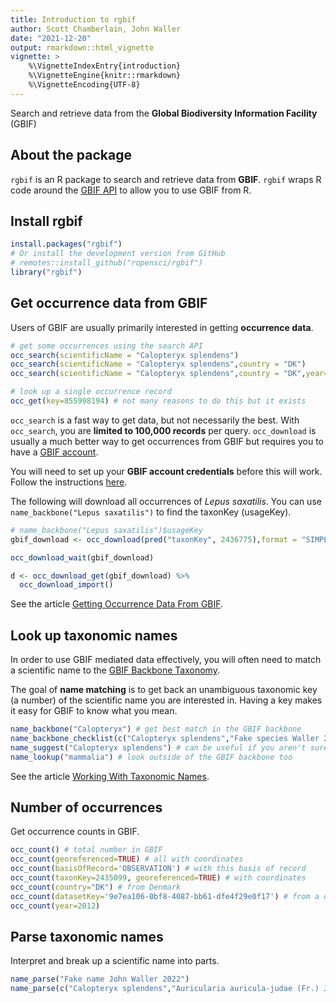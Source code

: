 ---
title: Introduction to rgbif
author: Scott Chamberlain, John Waller
date: "2021-12-20"
output: rmarkdown::html_vignette
vignette: >
    %\VignetteIndexEntry{introduction}
    %\VignetteEngine{knitr::rmarkdown}
    %\VignetteEncoding{UTF-8}
---

Search and retrieve data from the **Global Biodiversity Information Facility** (GBIF)

## About the package

`rgbif` is an R package to search and retrieve data from **GBIF**. `rgbif` wraps R code around the [GBIF API](https://www.gbif.org/developer/summary) to allow you to use GBIF from R.

## Install rgbif

```r
install.packages("rgbif")
# Or install the development version from GitHub
# remotes::install_github("ropensci/rgbif")
library("rgbif")
```

## Get occurrence data from GBIF

Users of GBIF are usually primarily interested in getting **occurrence data**. 

```r
# get some occurrences using the search API
occ_search(scientificName = "Calopteryx splendens")
occ_search(scientificName = "Calopteryx splendens",country = "DK")
occ_search(scientificName = "Calopteryx splendens",country = "DK",year="1999,2005")

# look up a single occurrence record
occ_get(key=855998194) # not many reasons to do this but it exists
```

`occ_search` is a fast way to get data, but not necessarily the best. With `occ_search`, you are **limited to 100,000 records** per query. `occ_download` is usually a much better way to get occurrences from GBIF but requires you to have a [GBIF account](https://www.gbif.org/). 

You will need to set up your **GBIF account credentials** before this will work. Follow the instructions [here](https://docs.ropensci.org/rgbif/articles/gbif_credentials.html). 

The following will download all occurrences of _Lepus saxatilis_. You can use `name_backbone("Lepus saxatilis")` to find the taxonKey (usageKey).

```r 
# name_backbone("Lepus saxatilis")$usageKey
gbif_download <- occ_download(pred("taxonKey", 2436775),format = "SIMPLE_CSV")

occ_download_wait(gbif_download)

d <- occ_download_get(gbif_download) %>%
  occ_download_import()

```

See the article [Getting Occurrence Data From GBIF](https://docs.ropensci.org/rgbif/articles/getting_occurrence_data.html).

## Look up taxonomic names 

In order to use GBIF mediated data effectively, you will often need to match a scientific name to the [GBIF Backbone Taxonomy](https://www.gbif.org/dataset/d7dddbf4-2cf0-4f39-9b2a-bb099caae36c). 

The goal of **name matching** is to get back an unambiguous taxonomic key (a number) of the scientific name you are interested in. Having a key makes it easy for GBIF to know what you mean. 

```r
name_backbone("Calopteryx") # get best match in the GBIF backbone
name_backbone_checklist(c("Calopteryx splendens","Fake species Waller 2022")) # look up multiple names
name_suggest("Calopteryx splendens") # can be useful if you aren't sure which name to use
name_lookup("mammalia") # look outside of the GBIF backbone too
```

See the article [Working With Taxonomic Names](https://docs.ropensci.org/rgbif/articles/taxonomic_names.html). 

## Number of occurrences

Get occurrence counts in GBIF. 

```r
occ_count() # total number in GBIF
occ_count(georeferenced=TRUE) # all with coordinates
occ_count(basisOfRecord='OBSERVATION') # with this basis of record
occ_count(taxonKey=2435099, georeferenced=TRUE) # with coordinates
occ_count(country="DK") # from Denmark 
occ_count(datasetKey='9e7ea106-0bf8-4087-bb61-dfe4f29e0f17') # from a dataset
occ_count(year=2012)
```

## Parse taxonomic names

Interpret and break up a scientific name into parts. 

```r 
name_parse("Fake name John Waller 2022")
name_parse(c("Calopteryx splendens","Auricularia auricula-judae (Fr.) J.Schröt."))
```
